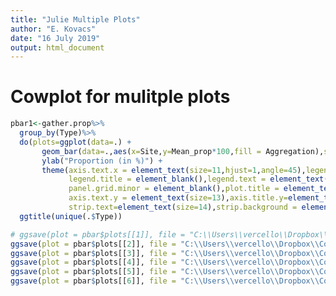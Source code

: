```yaml
---
title: "Julie Multiple Plots"
author: "E. Kovacs"
date: "16 July 2019"
output: html_document
---
```

# Cowplot for mulitple plots

```r

pbar1<-gather.prop%>%
  group_by(Type)%>% 
  do(plots=ggplot(data=.) +
       geom_bar(data=.,aes(x=Site,y=Mean_prop*100,fill = Aggregation),stat = "identity",alpha = 0.7,col = "black") +
       ylab("Proportion (in %)") +
       theme(axis.text.x = element_text(size=11,hjust=1,angle=45),legend.position="right",
             legend.title = element_blank(),legend.text = element_text(colour = "black", size = 13),
             panel.grid.minor = element_blank(),plot.title = element_text(hjust=0,vjust=2,size=18, face="bold"),
             axis.text.y = element_text(size=13),axis.title.y=element_text(size=15),axis.title.x=element_text(size=15),
             strip.text=element_text(size=14),strip.background = element_rect(fill="gray98"))) +
  ggtitle(unique(.$Type))

# ggsave(plot = pbar$plots[[1]], file = "C:\\Users\\vercello\\Dropbox\\Collaborations\\Chris\\FREA\\paper\\Results\\Plot_per_site_ALL_Types\\Proportion_substrate.pdf",width = 6, height = 6)
ggsave(plot = pbar$plots[[2]], file = "C:\\Users\\vercello\\Dropbox\\Collaborations\\Chris\\FREA\\paper\\Results\\Plot_per_site_ALL_Types\\Proportion_Fish.pdf",width = 6, height = 6)
ggsave(plot = pbar$plots[[3]], file = "C:\\Users\\vercello\\Dropbox\\Collaborations\\Chris\\FREA\\paper\\Results\\Plot_per_site_ALL_Types\\Proportion_Fish_no_butterfly.pdf",width = 6, height = 6)
ggsave(plot = pbar$plots[[4]], file = "C:\\Users\\vercello\\Dropbox\\Collaborations\\Chris\\FREA\\paper\\Results\\Plot_per_site_ALL_Types\\Proportion_Impact_raw.pdf",width = 6, height = 6)
ggsave(plot = pbar$plots[[5]], file = "C:\\Users\\vercello\\Dropbox\\Collaborations\\Chris\\FREA\\paper\\Results\\Plot_per_site_ALL_Types\\Proportion_Impacts_normalized.pdf",width = 6, height = 6)
ggsave(plot = pbar$plots[[6]], file = "C:\\Users\\vercello\\Dropbox\\Collaborations\\Chris\\FREA\\paper\\Results\\Plot_per_site_ALL_Types\\Proportion_Invert.pdf",width = 6, height = 6)


```

